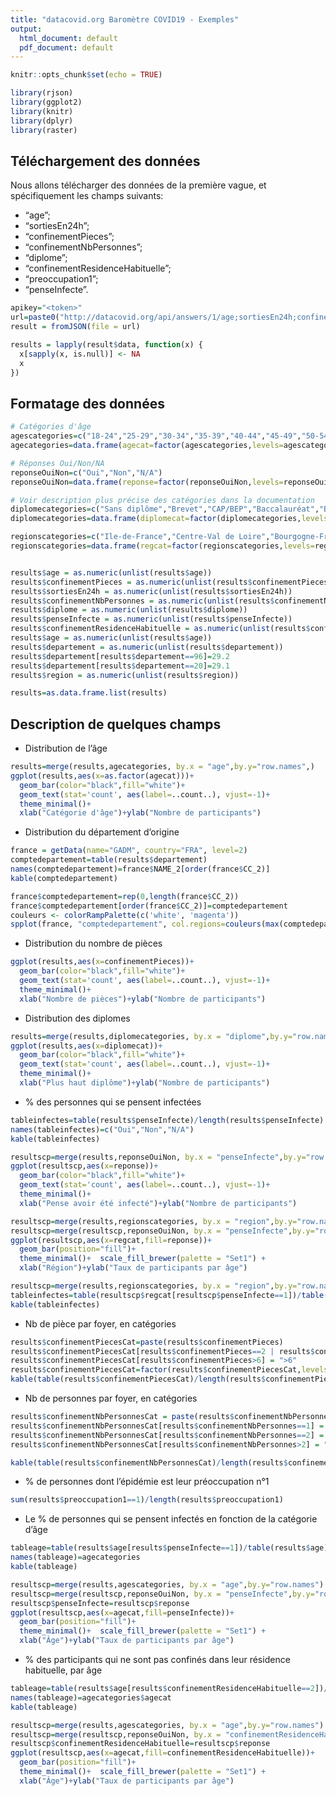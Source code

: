 ```yaml
---
title: "datacovid.org Baromètre COVID19 - Exemples"
output:
  html_document: default
  pdf_document: default
---
```


```r
knitr::opts_chunk$set(echo = TRUE)
```

```r
library(rjson)
library(ggplot2)
library(knitr)
library(dplyr)
library(raster)
```

## Téléchargement des données

Nous allons télécharger des données de la première vague, et spécifiquement les champs suivants:

- "age";
- "sortiesEn24h";
- "confinementPieces";
- "confinementNbPersonnes";
- "diplome";
- "confinementResidenceHabituelle";
- "preoccupation1";
- "penseInfecte".

```r
apikey="<token>"
url=paste0("http://datacovid.org/api/answers/1/age;sortiesEn24h;confinementPieces;confinementNbPersonnes;diplome;confinementResidenceHabituelle;preoccupation1;penseInfecte;departement;region/?token=",apikey)
result = fromJSON(file = url)

results = lapply(result$data, function(x) {
  x[sapply(x, is.null)] <- NA
  x
})
```

## Formatage des données

```r
# Catégories d'âge
agescategories=c("18-24","25-29","30-34","35-39","40-44","45-49","50-54","55-59","60-64",">=65")
agecategories=data.frame(agecat=factor(agescategories,levels=agescategories))

# Réponses Oui/Non/NA
reponseOuiNon=c("Oui","Non","N/A")
reponseOuiNon=data.frame(reponse=factor(reponseOuiNon,levels=reponseOuiNon))

# Voir description plus précise des catégories dans la documentation
diplomecategories=c("Sans diplôme","Brevet","CAP/BEP","Baccalauréat","Bac +1/+2",">Bac +3","Autre","N/A")
diplomecategories=data.frame(diplomecat=factor(diplomecategories,levels=diplomecategories))

regionscategories=c("Ile-de-France","Centre-Val de Loire","Bourgogne-Franche-Comté","Normandie","Hauts-de-France","Grand-Est","Pays de la Loire","Bretagne","Nouvelle Aquitaine","Occitanie","Auvergne-Rhône-Alpes","PACA + Corse")
regionscategories=data.frame(regcat=factor(regionscategories,levels=regionscategories))


results$age = as.numeric(unlist(results$age))
results$confinementPieces = as.numeric(unlist(results$confinementPieces))
results$sortiesEn24h = as.numeric(unlist(results$sortiesEn24h))
results$confinementNbPersonnes = as.numeric(unlist(results$confinementNbPersonnes))
results$diplome = as.numeric(unlist(results$diplome))
results$penseInfecte = as.numeric(unlist(results$penseInfecte))
results$confinementResidenceHabituelle = as.numeric(unlist(results$confinementResidenceHabituelle))
results$age = as.numeric(unlist(results$age))
results$departement = as.numeric(unlist(results$departement))
results$departement[results$departement==96]=29.2
results$departement[results$departement==20]=29.1
results$region = as.numeric(unlist(results$region))

results=as.data.frame.list(results)
```

## Description de quelques champs


- Distribution de l'âge
```r
results=merge(results,agecategories, by.x = "age",by.y="row.names",)
ggplot(results,aes(x=as.factor(agecat)))+
  geom_bar(color="black",fill="white")+
  geom_text(stat='count', aes(label=..count..), vjust=-1)+
  theme_minimal()+
  xlab("Catégorie d'âge")+ylab("Nombre de participants")
```

- Distribution du département d'origine

```r
france = getData(name="GADM", country="FRA", level=2)
comptedepartement=table(results$departement)
names(comptedepartement)=france$NAME_2[order(france$CC_2)]
kable(comptedepartement)
```

```r
france$comptedepartement=rep(0,length(france$CC_2))
france$comptedepartement[order(france$CC_2)]=comptedepartement
couleurs <- colorRampPalette(c('white', 'magenta'))
spplot(france, "comptedepartement", col.regions=couleurs(max(comptedepartement)),  main=list(label="Nombre de participants par département",cex=.8))
```

- Distribution du nombre de pièces
```r
ggplot(results,aes(x=confinementPieces))+
  geom_bar(color="black",fill="white")+
  geom_text(stat='count', aes(label=..count..), vjust=-1)+
  theme_minimal()+
  xlab("Nombre de pièces")+ylab("Nombre de participants")
```
- Distribution des diplomes
```r
results=merge(results,diplomecategories, by.x = "diplome",by.y="row.names")
ggplot(results,aes(x=diplomecat))+
  geom_bar(color="black",fill="white")+
  geom_text(stat='count', aes(label=..count..), vjust=-1)+
  theme_minimal()+
  xlab("Plus haut diplôme")+ylab("Nombre de participants")
```

- % des personnes qui se pensent infectées
```r
tableinfectes=table(results$penseInfecte)/length(results$penseInfecte)
names(tableinfectes)=c("Oui","Non","N/A")
kable(tableinfectes)
```

```r
resultscp=merge(results,reponseOuiNon, by.x = "penseInfecte",by.y="row.names")
ggplot(resultscp,aes(x=reponse))+
  geom_bar(color="black",fill="white")+
  geom_text(stat='count', aes(label=..count..), vjust=-1)+
  theme_minimal()+
  xlab("Pense avoir été infecté")+ylab("Nombre de participants")
```

```r
resultscp=merge(results,regionscategories, by.x = "region",by.y="row.names")
resultscp=merge(resultscp,reponseOuiNon, by.x = "penseInfecte",by.y="row.names")
ggplot(resultscp,aes(x=regcat,fill=reponse))+
  geom_bar(position="fill")+
  theme_minimal()+  scale_fill_brewer(palette = "Set1") +
  xlab("Région")+ylab("Taux de participants par âge")
```

```r
resultscp=merge(results,regionscategories, by.x = "region",by.y="row.names")
tableinfectes=table(resultscp$regcat[resultscp$penseInfecte==1])/table(resultscp$regcat)
kable(tableinfectes)
```

- Nb de pièce par foyer, en catégories

```r
results$confinementPiecesCat=paste(results$confinementPieces)
results$confinementPiecesCat[results$confinementPieces==2 | results$confinementPieces==3] = "2-3"
results$confinementPiecesCat[results$confinementPieces>6] = ">6"
results$confinementPiecesCat=factor(results$confinementPiecesCat,levels=c("1","2-3","4","5","6",">6"))
kable(table(results$confinementPiecesCat)/length(results$confinementPiecesCat))
```

- Nb de personnes par foyer, en catégories
```r
results$confinementNbPersonnesCat = paste(results$confinementNbPersonnes)
results$confinementNbPersonnesCat[results$confinementNbPersonnes==1] = "Seul" 
results$confinementNbPersonnesCat[results$confinementNbPersonnes==2] = "Deux" 
results$confinementNbPersonnesCat[results$confinementNbPersonnes>2] = "Plusieurs" 

kable(table(results$confinementNbPersonnesCat)/length(results$confinementNbPersonnesCat))
```

- % de personnes dont l'épidémie est leur préoccupation n°1
```r
sum(results$preoccupation1==1)/length(results$preoccupation1)
```

- Le % de personnes qui se pensent infectés en fonction de la catégorie d'âge
```r
tableage=table(results$age[results$penseInfecte==1])/table(results$age)
names(tableage)=agecategories
kable(tableage)
```

```r
resultscp=merge(results,agescategories, by.x = "age",by.y="row.names")
resultscp=merge(resultscp,reponseOuiNon, by.x = "penseInfecte",by.y="row.names")
resultscp$penseInfecte=resultscp$reponse
ggplot(resultscp,aes(x=agecat,fill=penseInfecte))+
  geom_bar(position="fill")+
  theme_minimal()+  scale_fill_brewer(palette = "Set1") +
  xlab("Âge")+ylab("Taux de participants par âge")
```

- % des participants qui ne sont pas confinés dans leur résidence habituelle, par âge

```r
tableage=table(results$age[results$confinementResidenceHabituelle==2])/table(table(results$age))
names(tableage)=agecategories$agecat
kable(tableage)
```

```r
resultscp=merge(results,agescategories, by.x = "age",by.y="row.names")
resultscp=merge(resultscp,reponseOuiNon, by.x = "confinementResidenceHabituelle",by.y="row.names")
resultscp$confinementResidenceHabituelle=resultscp$reponse
ggplot(resultscp,aes(x=agecat,fill=confinementResidenceHabituelle))+
  geom_bar(position="fill")+
  theme_minimal()+  scale_fill_brewer(palette = "Set1") +
  xlab("Âge")+ylab("Taux de participants par âge")
```